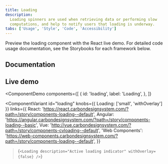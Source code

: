 ```yaml
---
title: Loading
description:
  Loading spinners are used when retrieving data or performing slow
  computations, and help to notify users that loading is underway.
tabs: ['Usage', 'Style', 'Code', 'Accessibility']
---
```


<PageDescription>

Preview the loading component with the React live demo. For detailed code usage
documentation, see the Storybooks for each framework below.

</PageDescription>

## Documentation

<Row className="resource-card-group">
<Column colLg={4} colMd={4} noGutterSm>
  <ResourceCard
    subTitle="React"
    href="https://react.carbondesignsystem.com/?path=/story/components-loading--default"
    >

<MdxIcon name="react" />

  </ResourceCard>
</Column>
<Column colLg={4} colMd={4} noGutterSm>
  <ResourceCard
      subTitle="Angular (Community)"
      href="https://angular.carbondesignsystem.com/?path=/story/components-loading--basic"
      >

<MdxIcon name="angular" />

  </ResourceCard>
</Column>
<Column colLg={4} colMd={4} noGutterSm>
  <ResourceCard
      subTitle="Vue (Community)"
      href="http://vue.carbondesignsystem.com/?path=/story/components-cvloading--default"
      >

<MdxIcon name="vue" />

  </ResourceCard>
</Column>
<Column colLg={4} colMd={4} noGutterSm>
  <ResourceCard
      subTitle="Web Components (Community)"
      href="https://web-components.carbondesignsystem.com/?path=/story/components-loading--default"
      >

<MdxIcon name="webcomponents" />

  </ResourceCard>
</Column>
</Row>

## Live demo

<ComponentDemo
  components={[
    {
      id: 'loading',
      label: 'Loading',
    },
  ]}
>
  <ComponentVariant
    id="loading"
    knobs={{ Loading: ['small', 'withOverlay'] }}
    links={{
      React:
        'https://react.carbondesignsystem.com/?path=/story/components-loading--default',
      Angular:
        'https://angular.carbondesignsystem.com/?path=/story/components-loading--basic',
      Vue: 'http://vue.carbondesignsystem.com/?path=/story/components-cvloading--default',
      'Web Components':
        'https://web-components.carbondesignsystem.com/?path=/story/components-loading--default',
    }}
  >{`
    <Loading
      description="Active loading indicator" withOverlay={false}
    />
  `}</ComponentVariant>
</ComponentDemo>
